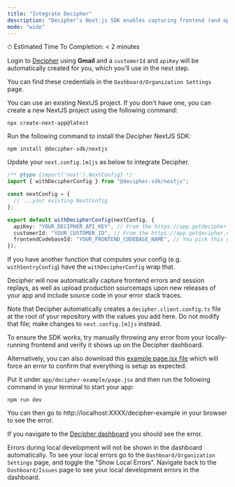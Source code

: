 ```yaml
---
title: "Integrate Decipher"
description: "Decipher’s Next.js SDK enables capturing frontend (and optionally backend) errors, session replays, AI analysis of user impact, and resolution steps. Decipher also automatically enhances stack traces with unminified/unbundled code (using Sourcemaps)."
mode: "wide"
---
```


<Check>⏱ Estimated Time To Completion: < 2 minutes</Check>

<Steps>
<Step title="Create a Decipher account">

Login to [Decipher](https://app.getdecipher.com) using **Gmail** and a `customerId` and `apiKey` will be automatically created for you, which you'll use in the next step.

You can find these credentials in the `Dashboard/Organization Settings` page.

</Step>
<Step title="Create a NextJS project">

You can use an existing NextJS project. If you don't have one, you can create a new NextJS project using the following command:

```shell Terminal
npx create-next-app@latest
```

</Step>

<Step title="Install the SDK">

Run the following command to install the Decipher NextJS SDK:

```shell Terminal
npm install @decipher-sdk/nextjs
```

</Step>
<Step title="Update your NextConfig to use Decipher.">

Update your `next.config.[m]js` as below to integrate Decipher.

```typescript next.config.[m]js
/** @type {import('next').NextConfig} */
import { withDecipherConfig } from "@decipher-sdk/nextjs";

const nextConfig = {
  // ...your existing NextConfig
};

export default withDecipherConfig(nextConfig, {
  apiKey: "YOUR_DECIPHER_API_KEY", // From the https://app.getdecipher.com/settings page.
  customerId: "YOUR_CUSTOMER_ID", // From the https://app.getdecipher.com/settings page.
  frontendCodebaseId: "YOUR_FRONTEND_CODEBASE_NAME", // You pick this name to group your frontend errors.
});
```

If you have another function that computes your config (e.g. `withSentryConfig`) have the `withDecipherConfig` wrap that.

Decipher will now automatically capture frontend errors and session replays, as well as upload production sourcemaps upon new releases of your app and include source code in your error stack traces.

<Note>Note that Decipher automatically creates a `decipher.client.config.ts` file at the root of your repository with the values you add here. Do not modify that file; make changes to `next.config.[m]js` instead.</Note>
</Step>

<Step title="Test the integration">
To ensure the SDK works, try manually throwing any error from your locally-running frontend and verify it shows up on the Decipher dashboard.

Alternatively, you can also download this [example page.jsx file](https://drive.google.com/drive/folders/1EmANF9NgfnwOO2oHor8cL-JE7-jBn_Io?usp=drive_link) which will force an error to confirm that everything is setup as expected.

Put it under `app/decipher-example/page.jsx` and then run the following command in your terminal to start your app:

```shell Terminal
npm run dev
```

You can then go to http://localhost:XXXX/decipher-example in your browser to see the error.

If you navigate to the [Decipher dashboard](https://app.getdecipher.com) you should see the error.

<Note>Errors during local development will not be shown in the dashboard automatically. To see your local errors go to the `Dashboard/Organization Settings` page, and toggle the "Show Local Errors". Navigate back to the `Dashboard/Issues` page to see your local development errors in the dashboard.</Note>
</Step>
</Steps>
